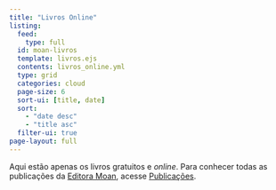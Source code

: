 ```yaml
---
title: "Livros Online"
listing:
  feed:
    type: full
  id: moan-livros
  template: livros.ejs
  contents: livros_online.yml  
  type: grid
  categories: cloud
  page-size: 6
  sort-ui: [title, date]
  sort:
    - "date desc"
    - "title asc"
  filter-ui: true
page-layout: full
---
```


Aqui estão apenas os livros gratuitos e *online*. Para conhecer todas as publicações da [Editora Moan](https://editora.livro.online), acesse [Publicações](/publicacoes.html).

::: {moan-livros}

:::
